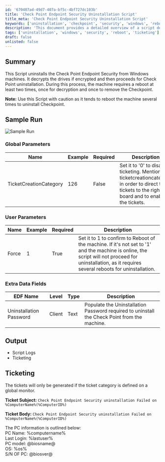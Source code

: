 ```yaml
---
id: '670407ad-49d7-407a-bf5c-4bf727dc103b'
title: 'Check Point Endpoint Security Uninstallation Script'
title_meta: 'Check Point Endpoint Security Uninstallation Script'
keywords: ['uninstallation', 'checkpoint', 'security', 'windows', 'reboot']
description: 'This document provides a detailed overview of a script designed to uninstall Check Point Endpoint Security from Windows machines. The script handles drive decryption and requires multiple reboots for successful uninstallation, ensuring a thorough process. Caution is advised when using this script due to its reboot requirements.'
tags: ['uninstallation', 'windows', 'security', 'reboot', 'ticketing']
draft: false
unlisted: false
---
```

## Summary

This Script uninstalls the Check Point Endpoint Security from Windows machines. It decrypts the drives if encrypted and then proceeds for Check Point uninstallation. During this process, the machine requires a reboot at least two times, once for decryption and once to remove the Checkpoint.

**Note:** Use this Script with caution as it tends to reboot the machine several times to uninstall Checkpoint.

## Sample Run

![Sample Run](../../../static/img/Check-Point-Endpoint-Security-Removal/image_1.png)

### Global Parameters

| Name                    | Example | Required | Description                                                                                                                                                      |
|-------------------------|---------|----------|------------------------------------------------------------------------------------------------------------------------------------------------------------------|
| TicketCreationCategory   | 126     | False    | Set it to '0' to disable ticketing. Mention the ticketcreationcategory in order to direct the tickets to the right board and to enable the tickets.           |

### User Parameters

| Name   | Example | Required | Description                                                                                                                                                                                                                      |
|--------|---------|----------|----------------------------------------------------------------------------------------------------------------------------------------------------------------------------------------------------------------------------------|
| Force  | 1       | True     | Set it to 1 to confirm to Reboot of the machine. If it's not set to '1' and the machine is online, the script will not proceed for uninstallation, as it requires several reboots for uninstallation.                           |

### Extra Data Fields

| EDF Name                | Level  | Type  | Description                                                                                                      |
|-------------------------|--------|-------|------------------------------------------------------------------------------------------------------------------|
| Uninstallation Password  | Client | Text  | Populate the Uninstallation Password required to uninstall the Check Point from the machine.                    |

## Output

- Script Logs
- Ticketing

## Ticketing

The tickets will only be generated if the ticket category is defined on a global monitor.

**Ticket Subject:** `Check Point Endpoint Security uninstallation Failed on %ComputerName%(%ComputerID%)`

**Ticket Body:** `Check Point Endpoint Security uninstallation Failed on %ComputerName%(%ComputerID%)`

The PC information is outlined below:  
PC Name: %computername%  
Last Login: %lastuser%  
PC model: @biosname@  
OS: %os%  
S/N OF PC: @biosver@  











